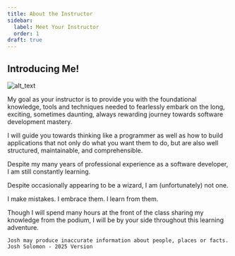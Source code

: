 ```yaml
---
title: About the Instructor
sidebar:
  label: Meet Your Instructor
  order: 1
draft: true
---
```


## Introducing Me!

![alt_text](/assets/lessons/josh-intro-card.png 'image_tooltip')

My goal as your instructor is to provide you with the foundational knowledge, tools and techniques needed to fearlessly embark on the long, exciting, sometimes daunting, always rewarding journey towards software development mastery.

I will guide you towards thinking like a programmer as well as how to build applications that not only do what you want them to do, but are also well structured, maintainable, and comprehensible.

Despite my many years of professional experience as a software developer, I am still constantly learning.

Despite occasionally appearing to be a wizard, I am (unfortunately) not one.

I make mistakes. I embrace them. I learn from them.

Though I will spend many hours at the front of the class sharing my knowledge from the podium, I will be by your side throughout this learning adventure.

```
Josh may produce inaccurate information about people, places or facts.
Josh Solomon - 2025 Version
```
